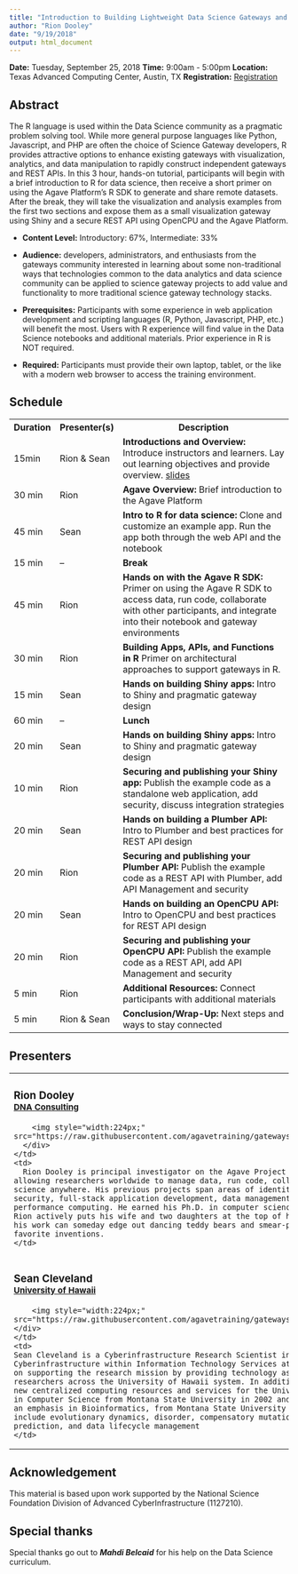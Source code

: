 ```yaml
---
title: "Introduction to Building Lightweight Data Science Gateways and APIs in R "
author: "Rion Dooley"
date: "9/19/2018"
output: html_document
---
```


**Date:** Tuesday, September 25, 2018
**Time:** 9:00am - 5:00pm
**Location:** Texas Advanced Computing Center, Austin, TX
**Registration:** <a href="https://sciencegateways.org/web/gateways2018/attend/register">Registration</a>

## Abstract

The R language is used within the Data Science community as a pragmatic problem solving tool. While more general purpose languages like Python, Javascript, and PHP are often the choice of Science Gateway developers, R provides attractive options to enhance existing gateways with visualization, analytics, and data manipulation to rapidly construct independent gateways and REST APIs. In this 3 hour, hands-on tutorial, participants will begin with a brief introduction to R for data science, then receive a short primer on using the Agave Platform's R SDK to generate and share remote datasets. After the break, they will take the visualization and analysis examples from the first two sections and expose them as a small visualization gateway using Shiny and a secure REST API using OpenCPU and the Agave Platform.

* **Content Level:** Introductory: 67%, Intermediate: 33%
* **Audience:** developers, administrators, and enthusiasts from the gateways community interested in learning about some non-traditional ways that technologies common to the data analytics and data science community can be applied to science gateway projects to add value and functionality to more traditional science gateway technology stacks.

* **Prerequisites:** Participants with some experience in web application development and scripting languages (R, Python, Javascript, PHP, etc.) will benefit the most. Users with R experience will find value in the Data Science notebooks and additional materials. Prior experience in R is NOT required.
* **Required:** Participants must provide their own laptop, tablet, or the like with a modern web browser to access the training environment.

## Schedule

<table class="tg">
  <tr>
    <th class="tg-yw4l">Duration</th>
    <th class="tg-yw4l">Presenter(s)</th>
    <th class="tg-9hbo">Description</th>
  </tr>
  <tr>
    <td class="tg-yw4l">15min</td>
    <td class="tg-yw4l">Rion &amp; Sean</td>
    <td class="tg-9hbo"><b>Introductions and Overview:</b> Introduce instructors and learners. Lay out learning objectives and provide overview. <a href="https://www.dropbox.com/s/6pm8yqwit2vu82i/Agave_Overview.pptx?dl=0" target="_blank">slides</a></td>
  </tr>

  <tr>
    <td class="tg-yw4l">30 min</td>
    <td class="tg-yw4l">Rion</td>
    <td class="tg-9hbo"><b>Agave Overview:</b> Brief introduction to the Agave Platform </td>
  </tr>
  <tr>
    <td class="tg-yw4l">45 min</td>
    <td class="tg-yw4l">Sean</td>
    <td class="tg-9hbo"><b>Intro to R for data science:</b> Clone and customize an example app. Run the app both through the web API and the notebook</td>
  </tr>
  <tr>
    <td class="tg-yw4l">15 min</td>
    <td class="tg-baqh">--</td>
    <td class="tg-9hbo"><b>Break</b> </td>
  </tr>
  <tr>
    <td class="tg-yw4l">45 min</td>
    <td class="tg-yw4l">Rion</td>
    <td class="tg-9hbo"><b>Hands on with the Agave R SDK:</b> Primer on using the Agave R SDK to access data, run code, collaborate with other participants, and integrate into their notebook and gateway environments</td>
  </tr>
  <tr>
    <td class="tg-yw4l">30 min</td>
    <td class="tg-yw4l">Rion</td>
    <td class="tg-9hbo"><b>Building Apps, APIs, and Functions in R</b> Primer on architectural approaches to support gateways in R.</td>
  </tr>
  <tr>
    <td class="tg-yw4l">15 min</td>
    <td class="tg-yw4l">Sean</td>
    <td class="tg-9hbo"><b>Hands on building Shiny apps:</b> Intro to Shiny and pragmatic gateway design</td>
  </tr>
  <tr>
    <td class="tg-yw4l">60 min</td>
    <td class="tg-baqh">--</td>
    <td class="tg-9hbo"><b>Lunch</b> </td>
  </tr>
  <tr>
    <td class="tg-yw4l">20 min</td>
    <td class="tg-yw4l">Sean</td>
    <td class="tg-9hbo"><b>Hands on building Shiny apps:</b> Intro to Shiny and pragmatic gateway design</td>
  </tr>
  <tr>
    <td class="tg-yw4l">10 min</td>
    <td class="tg-yw4l">Rion</td>
    <td class="tg-9hbo"><b>Securing and publishing your Shiny app:</b> Publish the example code as a standalone web application, add security, discuss integration strategies</td>
  </tr>
  <tr>
    <td class="tg-yw4l">20 min</td>
    <td class="tg-yw4l">Sean</td>
    <td class="tg-9hbo"><b>Hands on building a Plumber API:</b> Intro to Plumber and best practices for REST API design</td>
  </tr>
  <tr>
    <td class="tg-yw4l">20 min</td>
    <td class="tg-yw4l">Rion</td>
    <td class="tg-9hbo"><b>Securing and publishing your Plumber API:</b> Publish the example code as a REST API with Plumber, add API Management and security</td>
  </tr>
  <tr>
    <td class="tg-yw4l">20 min</td>
    <td class="tg-yw4l">Sean</td>
    <td class="tg-9hbo"><b>Hands on building an OpenCPU API:</b> Intro to OpenCPU and best practices for REST API design</td>
  </tr>
  <tr>
    <td class="tg-yw4l">20 min</td>
    <td class="tg-yw4l">Rion</td>
    <td class="tg-9hbo"><b>Securing and publishing your OpenCPU API:</b> Publish the example code as a REST API, add API Management and security</td>
  </tr>
  <tr>
    <td class="tg-yw4l">5 min</td>
    <td class="tg-yw4l">Rion</td>
    <td class="tg-9hbo"><b>Additional Resources:</b> Connect participants with additional materials</td>
  </tr>
  <tr>
    <td class="tg-yw4l">5 min</td>
    <td class="tg-yw4l">Rion &amp; Sean</td>
    <td class="tg-9hbo"><b>Conclusion/Wrap-Up:</b> Next steps and ways to stay connected</td>
  </tr>
</table>

## Presenters

<table>
    <tbody>
  <tr>
    <td>
    <h3>Rion Dooley<br><span style="font-size: .8em"><a href="https://twitter.com/deardooley/">DNA Consulting</a></span></h3>
      <div>
        <img style="width:224px;" src="https://raw.githubusercontent.com/agavetraining/gateways18/master/images/rion_dooley.jpg">
      </div>
    </td>
    <td>
      Rion Dooley is principal investigator on the Agave Project a Science-as-a-Service API platform allowing researchers worldwide to manage data, run code, collaborate freely, and integrate their science anywhere. His previous projects span areas of identity management, distributed web security, full-stack application development, data management, cloud services, and high performance computing. He earned his Ph.D. in computer science from Louisiana State University. Rion actively puts his wife and two daughters at the top of his list of accomplishments. He hopes his work can someday edge out dancing teddy bears and smear-proof lipstick on their lists of favorite inventions.
    </td>
  </tr>
  <tr>
    <td>
    <h3>Sean Cleveland<br>
    <span style="font-size: .8em">
        <a href="https://hawaii.edu/">University of Hawaii</a>
    </span>
    </h3>
    <div>
        <img style="width:224px;" src="https://raw.githubusercontent.com/agavetraining/gateways18/master/images/sean_cleveland.jpg">
    </div>
    </td>
    <td>
    Sean Cleveland is a Cyberinfrastructure Research Scientist in the Department of Cyberinfrastructure within Information Technology Services at the University of Hawaii. He focuses on supporting the research mission by providing technology assistance and solutions for researchers across the University of Hawaii system. In addition, he is assisting in the rollout of new centralized computing resources and services for the University system. Sean earned his B.S. in Computer Science from Montana State University in 2002 and his doctorate in Microbiology, with an emphasis in Bioinformatics, from Montana State University in 2013.His research interests include evolutionary dynamics, disorder, compensatory mutations and intra-residue contact prediction, and data lifecycle management
    </td>
  </tr>
  </tbody>
</table>


## Acknowledgement

This material is based upon work supported by the National Science Foundation Division of Advanced CyberInfrastructure (1127210).

## Special thanks

Special thanks go out to ***Mahdi Belcaid*** for his help on the Data Science curriculum.
